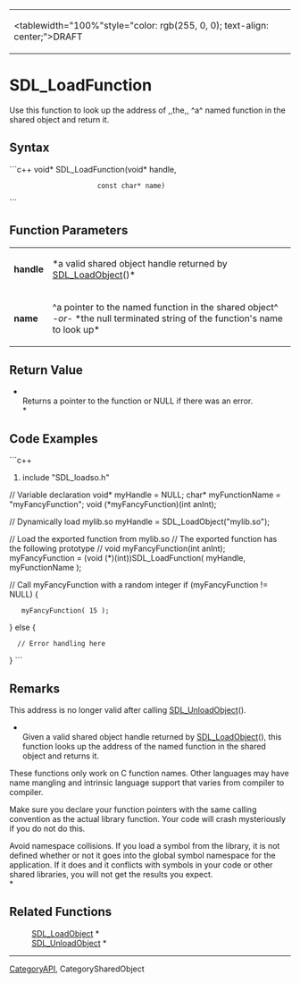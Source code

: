 <!-- pragma section-numbers off -->
<!-- pragma disable-camelcase -->
{|
|<tablewidth="100%"style="color: rgb(255, 0, 0); text-align: center;">DRAFT 
|}


= SDL_LoadFunction =
Use this function to look up the address of ,,the,, ^a^ named function in the shared object and return it.


== Syntax ==
```c++
void* SDL_LoadFunction(void*       handle,
                       const char* name)
```

== Function Parameters ==
{|
|'''handle''' 
|*a valid shared object handle returned by [[SDL_LoadObject]]()* 
|-
|'''name''' 
|^a pointer to the named function in the shared object^ ''-or-'' *the null terminated string of the function's name to look up* 
|}

== Return Value ==
*<br/>Returns a pointer to the function or NULL if there was an error.<br/>*

== Code Examples ==
```c++
#include "SDL_loadso.h"

// Variable declaration
void* myHandle = NULL;
char* myFunctionName = "myFancyFunction";
void (*myFancyFunction)(int anInt);

// Dynamically load mylib.so
myHandle = SDL_LoadObject("mylib.so");

// Load the exported function from mylib.so
// The exported function has the following prototype
// void myFancyFunction(int anInt);
myFancyFunction = (void (*)(int))SDL_LoadFunction( myHandle, myFunctionName );

// Call myFancyFunction with a random integer
if (myFancyFunction != NULL) {
    myFancyFunction( 15 );
}
else {
   // Error handling here
}
```

== Remarks ==
This address is no longer valid after calling [[SDL_UnloadObject]]().

*<br/>Given a valid shared object handle returned by [[SDL_LoadObject]](), this function looks up the address of the named function in the shared object and returns it.

These functions only work on C function names. Other languages may have name mangling and intrinsic language support that varies from compiler to compiler.

Make sure you declare your function pointers with the same calling convention as the actual library function. Your code will crash mysteriously if you do not do this.

Avoid namespace collisions. If you load a symbol from the library, it is not defined whether or not it goes into the global symbol namespace for the application. If it does and it conflicts with symbols in your code or other shared libraries, you will not get the results you expect.<br/>*

== Related Functions ==
: [[SDL_LoadObject]] *
: [[SDL_UnloadObject]] *

----
[[CategoryAPI]], CategorySharedObject
